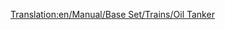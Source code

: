 [[Translation:en/Manual/Base Set/Trains/Oil Tanker]]
{{hu/Navbox Vagonok}}
{{hu/Vagonok|Name=Olajszállító vagon
|NormalCost=£1,562 ($3,124)
|NormalWeight=24 / 54 t
|Picture=[[File:en/Oiltanker.png]]
|NormalCapacity=30.000 liter olaj
|MonoCost=£1,562 ($3,124)
|MonoWeight=24 / 59 t
|MonoCapacity=35.000 liter olaj
|MagCost=£1,562 ($3,124)
|MagWeight=24 / 61 t
|MagCapacity=37.000 liter olaj
|Description=Az olajszállító vagonok olyan folyadékok tárolására készültek, mint például az [[hu/Manual/Base Set/Cargos/Olaj|olaj]].

Mindhárom valós ([[hu/Manual/Éghajlatok#mersekelt|mérsékelt]], [[hu/Manual/Éghajlatok#szubarktikusszubarktikus|szubarktikus]] és [[hu/Manual/Éghajlatok#szubtropusi|szubtrópusi]]) éghajlaton elérhető.
}}
